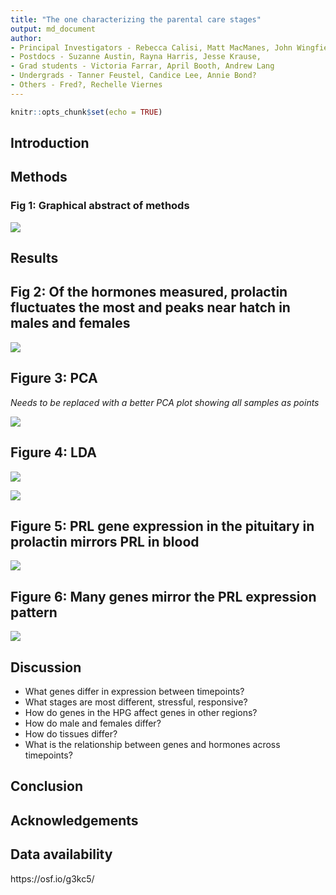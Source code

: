 ```yaml
---
title: "The one characterizing the parental care stages"
output: md_document
author:
- Principal Investigators - Rebecca Calisi, Matt MacManes, John Wingfield
- Postdocs - Suzanne Austin, Rayna Harris, Jesse Krause, 
- Grad students - Victoria Farrar, April Booth, Andrew Lang
- Undergrads - Tanner Feustel, Candice Lee, Annie Bond?
- Others - Fred?, Rechelle Viernes
---
```


```r
knitr::opts_chunk$set(echo = TRUE)
```

## Introduction


## Methods

### Fig 1: Graphical abstract of methods

![](../figures/images/timeline_timeline.png)


## Results

## Fig 2: Of the hormones measured, prolactin fluctuates the most and peaks near hatch in males and females


![](../figures/hormones/characterization-1.png)



## Figure 3: PCA

_Needs to be replaced with a better PCA plot showing all samples as points_

![](../figures/pca/pca-1.png)


## Figure 4: LDA


![](../figures/sexes/LDA-4.png)



![](../figures/characterization/DoveParentsRNAseq_model2.png)

## Figure 5: PRL gene expression in the pituitary in prolactin mirrors PRL in blood

![](../figures/characterization/prolactin-1.png)


## Figure 6: Many genes mirror the PRL expression pattern

![](../figures/sexes/wgcna2-1.png)

## Discussion 

- What genes differ in expression between timepoints?
- What stages are most different, stressful, responsive?
- How do genes in the HPG affect genes in other regions?
- How do male and females differ?
- How do tissues differ?
- What is the relationship between genes and hormones across timepoints?

## Conclusion

## Acknowledgements


## Data availability

https://osf.io/g3kc5/